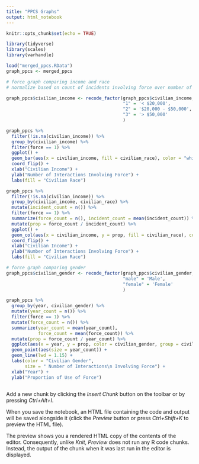 ```yaml
---
title: "PPCS Graphs"
output: html_notebook
---
```


```r
knitr::opts_chunk$set(echo = TRUE)
```

```r
library(tidyverse)
library(scales)
library(varhandle)

load("merged_ppcs.RData")
graph_ppcs <- merged_ppcs

```


```r
# force graph comparing income and race
# normalize based on count of incidents involving force over number of incidents

graph_ppcs$civilian_income <- recode_factor(graph_ppcs$civilian_income,
                                            "1" = '< $20,000',
                                            "2" = '$20,000 - $50,000',
                                            "3" = '> $50,000'
                                            )

graph_ppcs %>%
  filter(!is.na(civilian_income)) %>%
  group_by(civilian_income) %>%
  filter(force == 1) %>%
  ggplot() +
  geom_bar(aes(x = civilian_income, fill = civilian_race), color = "white", position = "dodge") +
  coord_flip() +
  xlab("Civilian Income") + 
  ylab("Number of Interactions Involving Force") +
  labs(fill = "Civilian Race") 

graph_ppcs %>%
  filter(!is.na(civilian_income)) %>%
  group_by(civilian_income, civilian_race) %>%
  mutate(incident_count = n()) %>%
  filter(force == 1) %>%
  summarize(force_count = n(), incident_count = mean(incident_count)) %>%
  mutate(prop = force_count / incident_count) %>%
  ggplot() +
  geom_col(aes(x = civilian_income, y = prop, fill = civilian_race), color = "white", position = "dodge") +
  coord_flip() +
  xlab("Civilian Income") + 
  ylab("Number of Interactions Involving Force") +
  labs(fill = "Civilian Race") 

```


```r
# force graph comparing gender
graph_ppcs$civilian_gender <- recode_factor(graph_ppcs$civilian_gender,
                                            "male" = 'Male',
                                            "female" = 'Female'
                                            )

graph_ppcs %>%
  group_by(year, civilian_gender) %>%
  mutate(year_count = n()) %>%
  filter(force == 1) %>%
  mutate(force_count = n()) %>%
  summarize(year_count = mean(year_count),
            force_count = mean(force_count)) %>%
  mutate(prop = force_count / year_count) %>%
  ggplot(aes(x = year, y = prop, color = civilian_gender, group = civilian_gender)) +
  geom_point(aes(size = year_count)) + 
  geom_line(lwd = 1.15) + 
  labs(color = "Civilian Gender", 
       size = " Number of Interactions\n Involving Force") +
  xlab("Year") + 
  ylab("Proportion of Use of Force")

```
```r

```

Add a new chunk by clicking the *Insert Chunk* button on the toolbar or by pressing *Ctrl+Alt+I*.

When you save the notebook, an HTML file containing the code and output will be saved alongside it (click the *Preview* button or press *Ctrl+Shift+K* to preview the HTML file).

The preview shows you a rendered HTML copy of the contents of the editor. Consequently, unlike *Knit*, *Preview* does not run any R code chunks. Instead, the output of the chunk when it was last run in the editor is displayed.
